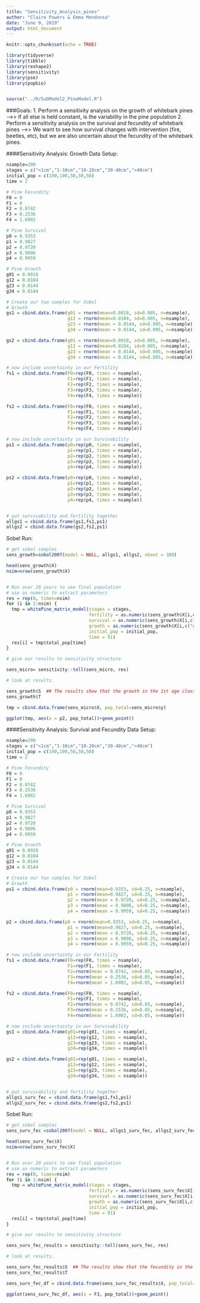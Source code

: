 ```yaml
---
title: "Sensitivity_Analysis_pines"
author: "Claire Powers & Emma Mendonsa"
date: "June 9, 2019"
output: html_document
---
```


```r
knitr::opts_chunk$set(echo = TRUE)
```


```r

library(tidyverse)
library(tibble)
library(reshape2)
library(sensitivity)
library(pse)
library(popbio)


source("../R/SubModel2_PineModel.R")

```

###Goals:
1. Perform a sensitivity analysis on the growth of whitebark pines
  -->> If all else is held constant, is the variability in the pine population
2. Perform a sensitivity analysis on the survival and fecundity of whitebark pines
  -->> We want to see how survival changes with intervention (fire, beetles, etc), but we are also uncertain about the fecundity of the whitebark pines.


####Sensitivity Analysis: Growth
Data Setup: 
```r

nsample=200
stages = c("<1cm","1-10cm","10-20cm","20-40cm",">40cm")
initial_pop = c(100,100,50,50,50)
time = 2

# Pine Fecundity
F0 = 0 
F1 = 0 
F2 = 0.0742
F3 = 0.2536 
F4 = 1.6902

# Pine Survival
p0 = 0.9353
p1 = 0.9827
p2 = 0.9720
p3 = 0.9806
p4 = 0.9959

# Pine Growth
g01 = 0.0018
g12 = 0.0104
g23 = 0.0144
g34 = 0.0144

# Create our two samples for Sobel
# Growth
gs1 = cbind.data.frame(g01 = rnorm(mean=0.0018, sd=0.005, n=nsample), 
                       g12 = rnorm(mean=0.0104, sd=0.005, n=nsample),
                       g23 = rnorm(mean = 0.0144, sd=0.005, n=nsample),
                       g34 = rnorm(mean = 0.0144, sd=0.005, n=nsample))

gs2 = cbind.data.frame(g01 = rnorm(mean=0.0018, sd=0.005, n=nsample), 
                       g12 = rnorm(mean=0.0104, sd=0.005, n=nsample),
                       g23 = rnorm(mean = 0.0144, sd=0.005, n=nsample),
                       g34 = rnorm(mean = 0.0144, sd=0.005, n=nsample))

# now include uncertainty in our Fertility
fs1 = cbind.data.frame(F0=rep(F0, times = nsample), 
                       F1=rep(F1, times = nsample),
                       F2=rep(F2, times = nsample),
                       F3=rep(F3, times = nsample),
                       F4=rep(F4, times = nsample))

fs2 = cbind.data.frame(F0=rep(F0, times = nsample), 
                       F1=rep(F1, times = nsample),
                       F2=rep(F2, times = nsample),
                       F3=rep(F3, times = nsample),
                       F4=rep(F4, times = nsample))

# now include uncertainty in our Survivability
ps1 = cbind.data.frame(p0=rep(p0, times = nsample), 
                       p1=rep(p1, times = nsample),
                       p2=rep(p2, times = nsample),
                       p3=rep(p3, times = nsample),
                       p4=rep(p4, times = nsample))

ps2 = cbind.data.frame(p0=rep(p0, times = nsample), 
                       p1=rep(p1, times = nsample),
                       p2=rep(p2, times = nsample),
                       p3=rep(p3, times = nsample),
                       p4=rep(p4, times = nsample))


# put survivability and fertility together
allgs1 = cbind.data.frame(gs1,fs1,ps1)
allgs2 = cbind.data.frame(gs2,fs2,ps1)
```


Sobel Run:
```r

# get sobel samples
sens_growth=sobol2007(model = NULL, allgs1, allgs2, nboot = 300)

head(sens_growth$X)
nsim=nrow(sens_growth$X)


# Run over 20 years to see final population
# use as numeric to extract parameters
res = rep(0, times=nsim)
for (i in 1:nsim) {
  tmp = whitePine_matrix_model(stages = stages, 
                               fertility = as.numeric(sens_growth$X[i,c("F0","F1","F2","F3", "F4")]), 
                               survival = as.numeric(sens_growth$X[i,c("p0","p1","p2", "p3", "p4")]), 
                               growth = as.numeric(sens_growth$X[i,c("g01", "g12","g23","g34")]), 
                               initial_pop = initial_pop, 
                               time = 91)
  res[i] = tmp$total_pop[time]
}

# give our results to sensitivity structure

sens_micro= sensitivity::tell(sens_micro, res)

# look at results. 

sens_growth$S  ## The results show that the growth in the 1st age class is the most important.
sens_growth$T

tmp = cbind.data.frame(sens_micro$X, pop_total=sens_micro$y)

ggplot(tmp, aes(x = p2, pop_total))+geom_point()


```


####Sensitivity Analysis: Survival and Fecundity
Data Setup: 
```r

nsample=200
stages = c("<1cm","1-10cm","10-20cm","20-40cm",">40cm")
initial_pop = c(100,100,50,50,50)
time = 2

# Pine Fecundity
F0 = 0 
F1 = 0 
F2 = 0.0742
F3 = 0.2536 
F4 = 1.6902

# Pine Survival
p0 = 0.9353
p1 = 0.9827
p2 = 0.9720
p3 = 0.9806
p4 = 0.9959

# Pine Growth
g01 = 0.0018
g12 = 0.0104
g23 = 0.0144
g34 = 0.0144

# Create our two samples for Sobel
# Growth
ps1 = cbind.data.frame(p0 = rnorm(mean=0.9353, sd=0.25, n=nsample), 
                       p1 = rnorm(mean=0.9827, sd=0.25, n=nsample),
                       p2 = rnorm(mean = 0.9720, sd=0.25, n=nsample),
                       p3 = rnorm(mean = 0.9806, sd=0.25, n=nsample),                       
                       p4 = rnorm(mean = 0.9959, sd=0.25, n=nsample))

p2 = cbind.data.frame(p0 = rnorm(mean=0.9353, sd=0.25, n=nsample), 
                       p1 = rnorm(mean=0.9827, sd=0.25, n=nsample),
                       p2 = rnorm(mean = 0.9720, sd=0.25, n=nsample),
                       p3 = rnorm(mean = 0.9806, sd=0.25, n=nsample),                       
                       p4 = rnorm(mean = 0.9959, sd=0.25, n=nsample))

# now include uncertainty in our Fertility
fs1 = cbind.data.frame(F0=rep(F0, times = nsample), 
                       F1=rep(F1, times = nsample),
                       F2=rnorm(mean = 0.0742, sd=0.05, n=nsample),
                       F3=rnorm(mean = 0.2536, sd=0.05, n=nsample),
                       F4=rnorm(mean = 1.6902, sd=0.05, n=nsample))

fs2 = cbind.data.frame(F0=rep(F0, times = nsample), 
                       F1=rep(F1, times = nsample),
                       F2=rnorm(mean = 0.0742, sd=0.05, n=nsample),
                       F3=rnorm(mean = 0.2536, sd=0.05, n=nsample),
                       F4=rnorm(mean = 1.6902, sd=0.05, n=nsample))

# now include uncertainty in our Survivability
gs1 = cbind.data.frame(g01=rep(g01, times = nsample), 
                       g12=rep(g12, times = nsample),
                       g23=rep(g23, times = nsample),
                       g34=rep(g34, times = nsample))

gs2 = cbind.data.frame(g01=rep(g01, times = nsample), 
                       g12=rep(g12, times = nsample),
                       g23=rep(g23, times = nsample),
                       g34=rep(g34, times = nsample))


# put survivability and fertility together
allgs1_surv_fec = cbind.data.frame(gs1,fs1,ps1)
allgs2_surv_fec = cbind.data.frame(gs2,fs2,ps1)
```


Sobel Run:
```r

# get sobel samples
sens_surv_fec =sobol2007(model = NULL, allgs1_surv_fec, allgs2_surv_fec, nboot = 300)

head(sens_surv_fec$X)
nsim=nrow(sens_surv_fec$X)


# Run over 20 years to see final population
# use as numeric to extract parameters
res = rep(0, times=nsim)
for (i in 1:nsim) {
  tmp = whitePine_matrix_model(stages = stages, 
                               fertility = as.numeric(sens_surv_fec$X[i,c("F0","F1","F2","F3", "F4")]), 
                               survival = as.numeric(sens_surv_fec$X[i,c("p0","p1","p2", "p3", "p4")]), 
                               growth = as.numeric(sens_surv_fec$X[i,c("g01", "g12","g23","g34")]), 
                               initial_pop = initial_pop, 
                               time = 91)
  res[i] = tmp$total_pop[time]
}

# give our results to sensitivity structure

sens_surv_fec_results = sensitivity::tell(sens_surv_fec, res)

# look at results. 

sens_surv_fec_results$S  ## The results show that the fecundity in the 4th age class (F3) is the most important.
sens_surv_fec_results$T

sens_surv_fec_df = cbind.data.frame(sens_surv_fec_results$X, pop_total=sens_surv_fec_results$y)

ggplot(sens_surv_fec_df, aes(x = F3, pop_total))+geom_point()


```



